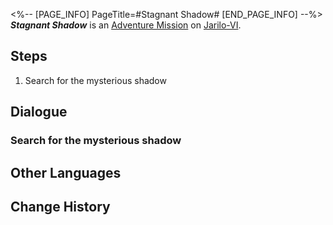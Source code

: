 <%-- [PAGE_INFO]
PageTitle=#Stagnant Shadow#
[END_PAGE_INFO] --%>
{{Stub|Dialogue.}}
{{Mission Infobox
|id            = 4010127
|title         = 
|image         = <!--Mission Stagnant Shadow.png-->
|type          = Adventure
|event_name    = 
|chapter       = 
|requirements  = [[Trailblaze Mission]] ''[[Trial of Equilibrium: Part Two]]'' completed
|summary       = <!--official mission summary from Fate's Atlas-->
|characters    = Trailblazer
|startLocation = [[Jarilo-VI]] - [[Corridor of Fading Echoes]]
|world         = Jarilo-VI
|area          = Corridor of Fading Echoes
|prev          = 
|next          = ???
|rewards       = 
}}
'''''Stagnant Shadow''''' is an [[Adventure Mission]] on [[Jarilo-VI]].

==Steps==
# Search for the mysterious shadow

<!--
==Gameplay Notes==

--><!--
==Trial Character==

-->
==Dialogue==
{{Stub Dialogue}}

===Search for the mysterious shadow{{subst:void|<!--401012701-->}}===
{{Mission Description|type=adventure|location=Corridor of Fading Echoes|A faint and mysterious shadow has appeared amidst the blizzard. You need to get closer for a better look.}}
{{Dialogue Start}}
:{{tx}}
{{Dialogue End}}

==Other Languages==
{{Other Languages
|en   = Stagnant Shadow
|zhs  = 「凝滞虚影」
|zht  = 「凝滯虛影」
|ja   = 「凝結虚影」
|ko   = 「정체된 허영」
|es   = Sombra paralizada
|fr   = Ombre stagnante
|ru   = Застойная тень
|th   = Stagnant Shadow
|vi   = "Hư Ảnh Ngưng Đọng"
|de   = Ruhender Schatten
|id   = "Stagnant Shadow"
|pt   = Sombra Estagnada
}}

==Change History==
{{Change History|1.0}}
